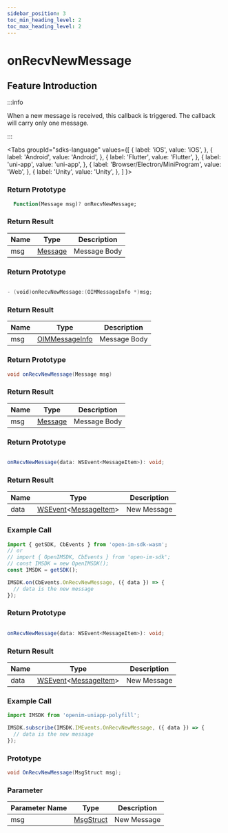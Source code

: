 ```yaml
---
sidebar_position: 3
toc_min_heading_level: 2
toc_max_heading_level: 2
---
```


# onRecvNewMessage

## Feature Introduction

:::info

When a new message is received, this callback is triggered. The callback will carry only one message.

:::

<Tabs
groupId="sdks-language"
values={[
{ label: 'iOS', value: 'iOS', },
{ label: 'Android', value: 'Android', },
{ label: 'Flutter', value: 'Flutter', },
{ label: 'uni-app', value: 'uni-app', },
{ label: 'Browser/Electron/MiniProgram', value: 'Web', },
{ label: 'Unity', value: 'Unity', },
]
}>

<TabItem value="Flutter">

### Return Prototype

```dart showLineNumbers
  Function(Message msg)? onRecvNewMessage;
```

### Return Result

| Name | Type                                               | Description |
| ---- | -------------------------------------------------- | ----------- |
| msg  | [Message](/class/message/messageInfo.mdx) | Message Body |

</TabItem>

<TabItem value="iOS">

### Return Prototype

```swift showLineNumbers

- (void)onRecvNewMessage:(OIMMessageInfo *)msg;

```

### Return Result

| Name | Type                                                      | Description |
| ---- | --------------------------------------------------------- | ----------- |
| msg  | [OIMMessageInfo](/class/message/messageInfo.mdx) | Message Body |

</TabItem>

<TabItem value="Android">

### Return Prototype

```java showLineNumbers
void onRecvNewMessage(Message msg)
```

### Return Result

| Name | Type                                               | Description |
| ---- | -------------------------------------------------- | ----------- |
| msg  | [Message](/class/message/messageInfo.mdx) | Message Body |

</TabItem>

<TabItem value="Web">

### Return Prototype

```ts showLineNumbers

onRecvNewMessage(data: WSEvent<MessageItem>): void;

```

### Return Result

| Name | Type                                                                                            | Description   |
| ---- | ----------------------------------------------------------------------------------------------- | ------------- |
| data | [WSEvent](/class/response.mdx)<[MessageItem](/class/message/messageInfo.mdx)> | New Message   |

### Example Call

```js showLineNumbers
import { getSDK, CbEvents } from 'open-im-sdk-wasm';
// or
// import { OpenIMSDK, CbEvents } from 'open-im-sdk';
// const IMSDK = new OpenIMSDK();
const IMSDK = getSDK();

IMSDK.on(CbEvents.OnRecvNewMessage, ({ data }) => {
  // data is the new message
});
```

</TabItem>

<TabItem value="uni-app">

### Return Prototype

```ts showLineNumbers

onRecvNewMessage(data: WSEvent<MessageItem>): void;

```

### Return Result

| Name | Type                                                                                            | Description   |
| ---- | ----------------------------------------------------------------------------------------------- | ------------- |
| data | [WSEvent](/class/response.mdx)<[MessageItem](/class/message/messageInfo.mdx)> | New Message   |

### Example Call

```js showLineNumbers
import IMSDK from 'openim-uniapp-polyfill';

IMSDK.subscribe(IMSDK.IMEvents.OnRecvNewMessage, ({ data }) => {
  // data is the new message
});
```

</TabItem>

<TabItem value="Unity">

### Prototype

```C# showLineNumbers
void OnRecvNewMessage(MsgStruct msg);
```

### Parameter 

| Parameter Name  | Type                                               | Description   |
| ---- | -------------------------------------------------- | ------ |
| msg  | [MsgStruct](/class/message/messageInfo.mdx) | New Message |

</TabItem>

</Tabs>